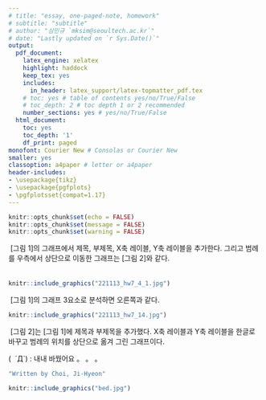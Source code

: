 ---
# title: "essay, one-paged-note, homework"
# subtitle: "subtitle"
# author: "심민규 `mksim@seoultech.ac.kr`"
# date: "Lastly updated on `r Sys.Date()`"
output:
  pdf_document:
    latex_engine: xelatex
    highlight: haddock
    keep_tex: yes
    includes:
      in_header: latex_support/latex-topmatter_pdf.tex
    # toc: yes # table of contents yes/no/True/False
    # toc_depth: 2 # toc depth 1 or 2 recommended
    number_sections: yes # yes/no/True/False
  html_document:
    toc: yes
    toc_depth: '1'
    df_print: paged
monofont: Courier New # Consolas or Courier New
smaller: yes
classoption: a4paper # letter or a4paper
header-includes:
- \usepackage{tikz}
- \usepackage{pgfplots}
- \pgfplotsset{compat=1.17}
---

```{r setup, include=FALSE}
knitr::opts_chunk$set(echo = FALSE)
knitr::opts_chunk$set(message = FALSE)
knitr::opts_chunk$set(warning = FALSE)
```

<!-- \begin{center} -->
<!-- \vspace{100pt} -->
<!-- \includegraphics[height=0.3in]{latex_support/logo_ds.png}  -->
<!-- \end{center} -->

\begin{center}
\begin{Large}
구성에 따라 달라지는 그래프\\
\end{Large}
\begin{large}
제목, 부제목, X축 레이블, Y축 레이블, 범례
\end{large}
\end{center}
  
\ [그림 1]의 그래프에서 제목, 부제목, X축 레이블, Y축 레이블을 추가한다. 그리고 범례를 우측에서 상단으로 이동한 그래프는 [그림 2]와 같다.  
　　　　

```{r, out.height="25%", out.width="100%", fig.align="center"}
knitr::include_graphics("221113_hw7_4_1.jpg")
```
\ [그림 1]의 그래프 3요소로 분석하면 오른쪽과 같다.

```{r, out.height="35%", out.width="80%", fig.align="center"}
knitr::include_graphics("221113_hw7_14.jpg")
```
  
 \ [그림 2]는 [그림 1]에 제목과 부제목을 추가했다. X축 레이블과 Y축 레이블을 한글로 바꾸고 범례의 위치를 상단으로 옮겨 그린 그래프이다. 
   
   

     
   
    
(\ \ ´Д`) : 내내 바꿨어요 。 。 。



\newpage

```{r, echo=TRUE, results='hide'}
"Written by Choi, Ji-Hyeon"
```

```{r, out.height="10%", out.width="15%", fig.align="left"}
knitr::include_graphics("bed.jpg")
```